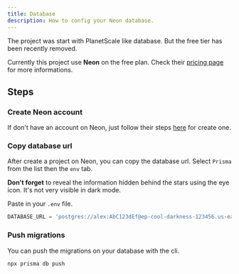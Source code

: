 ```yaml
---
title: Database
description: How to config your Neon database.
---
```


The project was start with PlanetScale like database. But the free tier has been recently removed.

Currently this project use **Neon** on the free plan. Check their [pricing page](https://neon.tech/pricing) for more informations.

## Steps

<Steps>

### Create Neon account

If don't have an account on Neon, just follow their steps [here](https://neon.tech/docs/get-started-with-neon/signing-up) for create one.

### Copy database url

After create a project on Neon, you can copy the database url. Select `Prisma` from the list then the `env` tab.

<Callout type="warning">
  <b>Don't forget</b> to reveal the information hidden behind the stars using the eye icon. It's not
  very visible in dark mode.
</Callout>

Paste in your `.env` file.

```js
DATABASE_URL = 'postgres://alex:AbC123dEf@ep-cool-darkness-123456.us-east-2.aws.neon.tech/dbname';
```

### Push migrations

You can push the migrations on your database with the cli.

```bash
npx prisma db push
```

</Steps>
